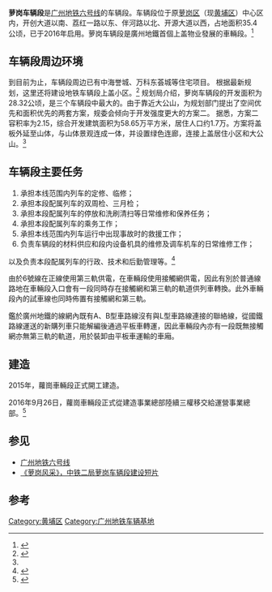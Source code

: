 {{NoteTA
|G1=Unit
|G2=Transport
|G3=Railway
}}
{{Infobox station
|name = 萝岗车辆段
|eng_name = Luogang Depot
|linecolour = {{广州地铁标志色|6}}
|linecolour2 = 
|linecolour3 = 
|image = 
|caption = 
|number = 
|code = 
|country = {{PRC}}
|borough = [[广州市|广州市]][[黄埔区|黄埔区]]
|address = 开创大道以南、荔红一路以东、伴河路以北、开源大道以西
|coordinates = 
|type = 地面车辆段
|lines = {{广州地铁路线链接|6|SL}}
|opened = 2016年
}}

'''萝岗车辆段'''是[[广州地铁六号线|广州地铁六号线]]的车辆段。车辆段位于原[[萝岗区|萝岗区]]（现[[黄埔区|黄埔区]]）中心区内，开创大道以南、荔红一路以东、伴河路以北、开源大道以西，占地面积35.4公顷，已于2016年启用。萝岗车辆段是廣州地鐵首個上盖物业發展的車輛段。<ref>{{cite web |url = http://www.szztej.com.cn/html/InformationCentre/Companynews/3721.html |title = 广州地铁首个带上盖物业车辆段顺利实现“三权”移交 |year = 2016 |deadurl = yes |archiveurl = https://web.archive.org/web/20161010111147/http://www.szztej.com.cn/html/InformationCentre/Companynews/3721.html |archivedate = 2016-10-10}}</ref>

==车辆段周边环境==
到目前为止，车辆段周边已有中海誉城、万科东荟城等住宅项目。
根据最新规划，这里还将建设地铁车辆段上盖小区。<ref name="A">{{cite web|url =http://epaper.xxsb.com/showNews?dateString=2014-08-16&articleId=163909|title =穗五处地铁车辆段上盖将建居住小区|publisher =信息时报|author =田桂丹、陈弘毅(实习)|date =2014-08-16|deadurl =yes|archiveurl =https://web.archive.org/web/20140819085638/http://epaper.xxsb.com/showNews?dateString=2014-08-16&articleId=163909|archivedate =2014-08-19}}</ref>
规划局介绍，萝岗车辆段的开发面积为28.32公顷，是三个车辆段中最大的。由于靠近大公山，为规划部门提出了空间优先和面积优先的两套方案，规委会倾向于开发强度更大的方案二。
据悉，方案二容积率为2.15，综合开发建筑面积为58.65万平方米，居住人口约1.7万。方案将盖板外延至山体，与山体景观连成一体，并设置绿色连廊，连接上盖居住小区和大公山。<ref name="A" />

==车辆段主要任务==
#承担本线范围内列车的定修、临修； 
#承担本段配属列车的双周检、三月检； 
#承担本段配属列车的停放和洗刷清扫等日常维修和保养任务；  
#承担本段配属列车的乘务工作； 
#承担本线范围内列车运行中出现事故时的救援工作；  
#负责车辆段的材料供应和段内设备机具的维修及调车机车的日常维修工作；  
以及负责本段配属列车的行政、技术和后勤管理等。<ref>{{cite web |url = 
http://www.docin.com/p-687251872.html |title = 
广州市轨道交通二十一号线工程环境影响评价 |year = 
2013 |accessdate = 
2014-08-17 |archive-date = 
2014-08-19 |archive-url = 
https://web.archive.org/web/20140819130156/http://www.docin.com/p-687251872.html |dead-url = 
no }}</ref>

由於6號線在正線使用第三軌供電，在車輛段使用接觸網供電，因此有別於普通線路地在車輛段入口會有一段同時存在接觸網和第三軌的軌道供列車轉換。此外車輛段內的試車線也同時佈置有接觸網和第三軌。

鑑於廣州地鐵的線網內既有A、B型車路線沒有與L型車路線連接的聯絡線，從國鐵路線運送的新購列車只能解編後通過平板車轉運，因此車輛段內亦有一段既無接觸網亦無第三軌的軌道，用於裝卸由平板車運輸的車廂。

== 建造 ==
2015年，蘿崗車輛段正式開工建造。

2016年9月26日，蘿崗車輛段正式從建造事業總部陸續三權移交給運營事業總部。<ref>{{cite web
 |url         = http://www.szztej.com.cn/html/InformationCentre/Companynews/3721.html
 |title       = 广州地铁首个带上盖物业车辆段顺利实现“三权”移交
 |year        = 2016
 |deadurl     = yes
 |archiveurl  = https://web.archive.org/web/20161010111147/http://www.szztej.com.cn/html/InformationCentre/Companynews/3721.html
 |archivedate = 2016年10月10日
 |df          = 
}}</ref>

==参见==
*[[广州地铁六号线|广州地铁六号线]]
*[http://v.qq.com/x/page/q0331d4ii7z.html 《萝岗风采》，中铁二局萝岗车辆段建设短片] {{Wayback|url=http://v.qq.com/x/page/q0331d4ii7z.html |date=20161010123030 }}
==参考==
{{reflist}}

{{广州地铁六号线各站|nocat}}
{{广州地铁车辆段}}

[[Category:黄埔区|Category:黄埔区]]
[[Category:广州地铁车辆基地|Category:广州地铁车辆基地]]